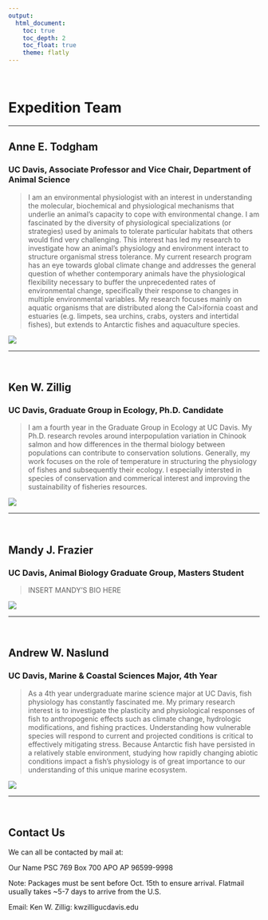 ```yaml
---
output: 
  html_document:
    toc: true
    toc_depth: 2
    toc_float: true
    theme: flatly
---
```

<br>

# Expedition Team

***

## **Anne E. Todgham**
### UC Davis, Associate Professor and Vice Chair, Department of Animal Science

>I am an environmental physiologist with an interest in understanding the molecular, biochemical and physiological mechanisms that underlie an animal's capacity to cope with environmental change.  I am fascinated by the diversity of physiological specializations (or strategies) used by animals to tolerate particular habitats that others would find very challenging.  This interest has led my research to investigate how an animal's physiology and environment interact to structure organismal stress tolerance.  My current research program has an eye towards global climate change and addresses the general question of whether contemporary animals have the physiological flexibility necessary to buffer the unprecedented rates of environmental change, specifically their response to changes in multiple environmental variables. My research focuses mainly on aquatic organisms that are distributed along the Cal>ifornia coast and estuaries (e.g. limpets, sea urchins, crabs, oysters and intertidal fishes), but extends to Antarctic fishes and aquaculture species.

![](pictures/annepic.jpg)

***
<br>

## **Ken W. Zillig**
### UC Davis, Graduate Group in Ecology, Ph.D. Candidate

> I am a fourth year in the Graduate Group in Ecology at UC Davis. My Ph.D. research revoles around interpopulation variation in Chinook salmon and how differences in the thermal biology between populations can contribute to conservation solutions. Generally, my work focuses on the role of temperature in structuring the physiology of fishes and subsequently their ecology. I especially intersted in species of conservation and commerical interest and improving the sustainability of fisheries resources.


![](pictures/kenpic.jpg)

***
<br>

## **Mandy J. Frazier**
### UC Davis, Animal Biology Graduate Group, Masters Student

> INSERT MANDY'S BIO HERE

![](pictures/mandypic.jpg)

***
<br>

## **Andrew W. Naslund**
### UC Davis, Marine & Coastal Sciences Major, 4th Year

> As a 4th year undergraduate marine science major at UC Davis, fish physiology has constantly fascinated me. My primary research interest is to investigate the plasticity and physiological responses of fish to anthropogenic effects such as climate change, hydrologic modifications, and fishing practices. Understanding how vulnerable species will respond to current and projected conditions is critical to effectively mitigating stress. Because Antarctic fish have persisted in a relatively stable environment, studying how rapidly changing abiotic conditions impact a fish's physiology is of great importance to our understanding of this unique marine ecosystem.

![](pictures/andrewpic2.jpg)

***
<br>

## **Contact Us**

We can all be contacted by mail at:

Our Name
PSC 769 Box 700
APO AP 96599-9998

Note: Packages must be sent before Oct. 15th to ensure arrival. Flatmail usually takes ~5-7 days to arrive from the U.S.

Email:
Ken W. Zillig: kwzillig<at>ucdavis.edu